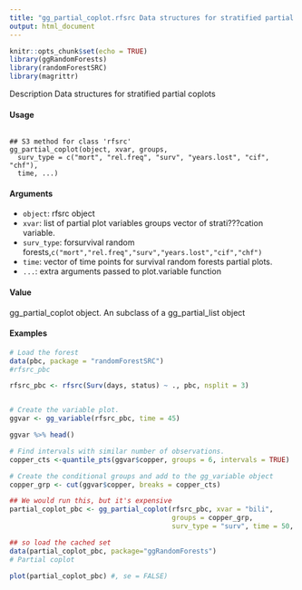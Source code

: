 ```yaml
---
title: "gg_partial_coplot.rfsrc Data structures for stratified partial coplots"
output: html_document
---
```


```r
knitr::opts_chunk$set(echo = TRUE)
library(ggRandomForests)
library(randomForestSRC)
library(magrittr)
```


Description Data structures for stratified partial coplots

#### Usage
<pre><code>
## S3 method for class 'rfsrc' 
gg_partial_coplot(object, xvar, groups, 
  surv_type = c("mort", "rel.freq", "surv", "years.lost", "cif", "chf"),
  time, ...)
</code></pre>

#### Arguments 
* ``object``: rfsrc object
* ``xvar``: list of partial plot variables groups vector of strati???cation variable. 
* ``surv_type``: forsurvival random forests,``c("mort","rel.freq","surv","years.lost","cif","chf")`` 
* ``time``: vector of time points for survival random forests partial plots. 
* ``...``: extra arguments passed to plot.variable function

#### Value
gg_partial_coplot object. An subclass of a gg_partial_list object

#### Examples

```r
# Load the forest 
data(pbc, package = "randomForestSRC")
#rfsrc_pbc
```

```r
rfsrc_pbc <- rfsrc(Surv(days, status) ~ ., pbc, nsplit = 3)


# Create the variable plot. 
ggvar <- gg_variable(rfsrc_pbc, time = 45)
```
```r
ggvar %>% head()
```

```r
# Find intervals with similar number of observations. 
copper_cts <-quantile_pts(ggvar$copper, groups = 6, intervals = TRUE)
```
```r
# Create the conditional groups and add to the gg_variable object 
copper_grp <- cut(ggvar$copper, breaks = copper_cts)
```
```r
## We would run this, but it's expensive 
partial_coplot_pbc <- gg_partial_coplot(rfsrc_pbc, xvar = "bili", 
                                        groups = copper_grp, 
                                        surv_type = "surv", time = 50, show.plots = FALSE)
```
```r
## so load the cached set 
data(partial_coplot_pbc, package="ggRandomForests")
# Partial coplot 
```
```r
plot(partial_coplot_pbc) #, se = FALSE)
```